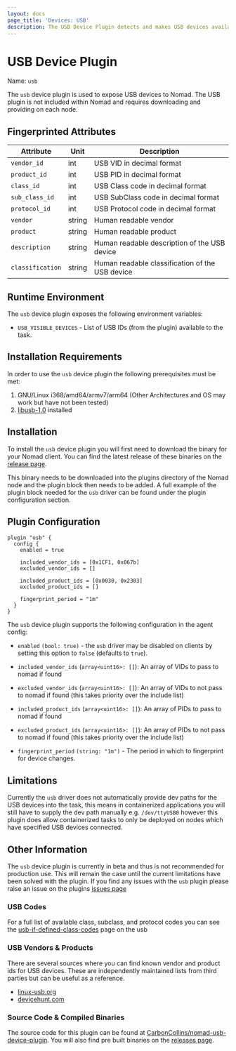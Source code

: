 ```yaml
---
layout: docs
page_title: 'Devices: USB'
description: The USB Device Plugin detects and makes USB devices available to tasks
---
```


# USB Device Plugin

Name: `usb`

The `usb` device plugin is used to expose USB devices to Nomad. The USB plugin
is not included within Nomad and requires downloading and providing on each
node.

## Fingerprinted Attributes

| Attribute        | Unit   | Description                                     |
| ---------------- | ------ | ----------------------------------------------- |
| `vendor_id`      | int    | USB VID in decimal format                       |
| `product_id`     | int    | USB PID in decimal format                       |
| `class_id`       | int    | USB Class code in decimal format                |
| `sub_class_id`   | int    | USB SubClass code in decimal format             |
| `protocol_id`    | int    | USB Protocol code in decimal format             |
| `vendor`         | string | Human readable vendor                           |
| `product`        | string | Human readable product                          |
| `description`    | string | Human readable description of the USB device    |
| `classification` | string | Human readable classification of the USB device |

## Runtime Environment

The `usb` device plugin exposes the following environment variables:

- `USB_VISIBLE_DEVICES` - List of USB IDs (from the plugin) available to the task.

## Installation Requirements

In order to use the `usb` device plugin the following prerequisites must be
met:

1. GNU/Linux i368/amd64/armv7/arm64 (Other Architectures and OS may work but
   have not been tested)
2. [libusb-1.0](https://github.com/libusb/libusb/wiki) installed

## Installation

To install the `usb` device plugin you will first need to download the binary
for your Nomad client. You can find the latest release of these binaries on
the [release
page](https://gitlab.com/CarbonCollins/nomad-usb-device-plugin/-/releases).

This binary needs to be downloaded into the plugins directory of the Nomad
node and the plugin block then needs to be added. A full example of the
plugin block needed for the `usb` driver can be found under the plugin
configuration section.

## Plugin Configuration

```hcl
plugin "usb" {
  config {
    enabled = true

    included_vendor_ids = [0x1CF1, 0x067b]
    excluded_vendor_ids = []

    included_product_ids = [0x0030, 0x2303]
    excluded_product_ids = []

    fingerprint_period = "1m"
  }
}
```

The `usb` device plugin supports the following configuration in the agent config:

- `enabled` `(bool: true)` - the `usb` driver may be disabled on clients by
  setting this option to `false` (defaults to `true`).

- `included_vendor_ids` (`array<uint16>: []`): An array of VIDs to pass to
  nomad if found

- `excluded_vendor_ids` (`array<uint16>: []`): An array of VIDs to not pass to
  nomad if found (this takes priority over the include list)

- `included_product_ids` (`array<uint16>: []`): An array of PIDs to pass to
  nomad if found

- `excluded_product_ids` (`array<uint16>: []`): An array of PIDs to not pass
  to nomad if found (this takes priority over the include list)

- `fingerprint_period` `(string: "1m")` - The period in which to fingerprint
  for device changes.

## Limitations

Currently the `usb` driver does not automatically provide dev paths for the
USB devices into the task, this means in containerized applications you will
still have to supply the dev path manually e.g. `/dev/ttyUSB0` however this
plugin does allow containerized tasks to only be deployed on nodes which have
specified USB devices connected.

## Other Information

The `usb` device plugin is currently in beta and thus is not recommended for
production use. This will remain the case until the current limitations have
been solved with the plugin. If you find any issues with the `usb` plugin
please raise an issue on the plugins [issues
page](https://gitlab.com/CarbonCollins/nomad-usb-device-plugin/-/issues/new?issue)

### USB Codes

For a full list of available class, subclass, and protocol codes you can see
the [usb-if-defined-class-codes](https://www.usb.org/defined-class-codes) page
on the usb

### USB Vendors & Products

There are several sources where you can find known vendor and product ids for
USB devices. These are independently maintained lists from third parties but
can be useful as a reference.

- [linux-usb.org](http://www.linux-usb.org/)
- [devicehunt.com](https://devicehunt.com/all-usb-vendors)

### Source Code & Compiled Binaries

The source code for this plugin can be found at
[CarbonCollins/nomad-usb-device-plugin](https://gitlab.com/CarbonCollins/nomad-usb-device-plugin). You
will also find pre built binaries on the [releases
page](https://gitlab.com/CarbonCollins/nomad-usb-device-plugin/-/releases).
